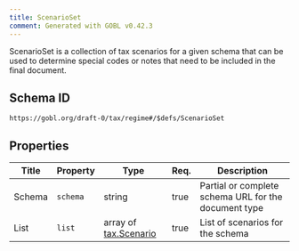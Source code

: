 ```yaml
---
title: ScenarioSet
comment: Generated with GOBL v0.42.3
---
```


ScenarioSet is a collection of tax scenarios for a given schema that can be used to determine special codes or notes that need to be included in the final document.

## Schema ID

`https://gobl.org/draft-0/tax/regime#/$defs/ScenarioSet`

## Properties

| Title  | Property | Type                                           | Req. | Description                                          |
|--------|----------|------------------------------------------------|------|------------------------------------------------------|
| Schema | `schema` | string                                         | true | Partial or complete schema URL for the document type |
| List   | `list`   | array of [tax.Scenario](/draft-0/tax/scenario) | true | List of scenarios for the schema                     |

